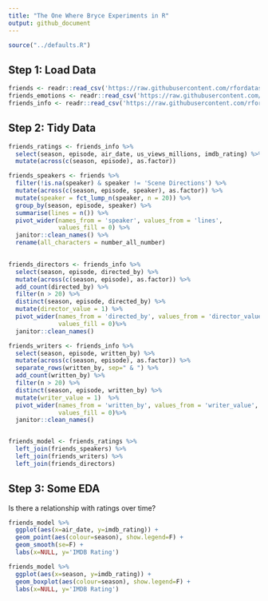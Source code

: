 ```yaml
---
title: "The One Where Bryce Experiments in R"
output: github_document
---
```

  
```r
source("../defaults.R")
```

## Step 1: Load Data

```r
friends <- readr::read_csv('https://raw.githubusercontent.com/rfordatascience/tidytuesday/master/data/2020/2020-09-08/friends.csv')
friends_emotions <- readr::read_csv('https://raw.githubusercontent.com/rfordatascience/tidytuesday/master/data/2020/2020-09-08/friends_emotions.csv')
friends_info <- readr::read_csv('https://raw.githubusercontent.com/rfordatascience/tidytuesday/master/data/2020/2020-09-08/friends_info.csv')
```

## Step 2: Tidy Data
```r
friends_ratings <- friends_info %>%
  select(season, episode, air_date, us_views_millions, imdb_rating) %>%
  mutate(across(c(season, episode), as.factor))

friends_speakers <- friends %>%
  filter(!is.na(speaker) & speaker != 'Scene Directions') %>%
  mutate(across(c(season, episode, speaker), as.factor)) %>%
  mutate(speaker = fct_lump_n(speaker, n = 20)) %>%
  group_by(season, episode, speaker) %>%
  summarise(lines = n()) %>%
  pivot_wider(names_from = 'speaker', values_from = 'lines',
              values_fill = 0) %>%
  janitor::clean_names() %>%
  rename(all_characters = number_all_number)

  
friends_directors <- friends_info %>%
  select(season, episode, directed_by) %>%
  mutate(across(c(season, episode), as.factor)) %>%
  add_count(directed_by) %>%
  filter(n > 20) %>%
  distinct(season, episode, directed_by) %>%
  mutate(director_value = 1) %>%
  pivot_wider(names_from = 'directed_by', values_from = 'director_value',
              values_fill = 0)%>%
  janitor::clean_names()

friends_writers <- friends_info %>%
  select(season, episode, written_by) %>%
  mutate(across(c(season, episode), as.factor)) %>%
  separate_rows(written_by, sep=" & ") %>%
  add_count(written_by) %>%
  filter(n > 20) %>%
  distinct(season, episode, written_by) %>%
  mutate(writer_value = 1)  %>%
  pivot_wider(names_from = 'written_by', values_from = 'writer_value',
              values_fill = 0)%>%
  janitor::clean_names()


friends_model <- friends_ratings %>%
  left_join(friends_speakers) %>%
  left_join(friends_writers) %>%
  left_join(friends_directors)

```

## Step 3: Some EDA
Is there a relationship with ratings over time?

```r

friends_model %>%
  ggplot(aes(x=air_date, y=imdb_rating)) +
  geom_point(aes(colour=season), show.legend=F) +
  geom_smooth(se=F) +
  labs(x=NULL, y='IMDB Rating')

```
```r
friends_model %>%
  ggplot(aes(x=season, y=imdb_rating)) +
  geom_boxplot(aes(colour=season), show.legend=F) +
  labs(x=NULL, y='IMDB Rating')
```
